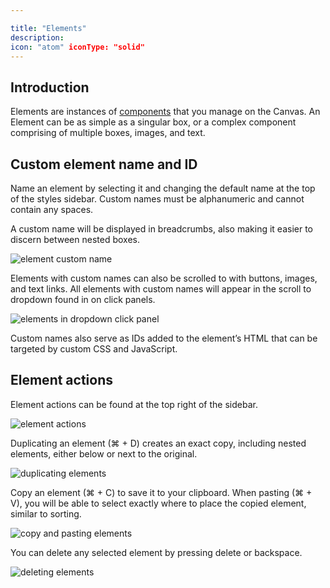 ```yaml
---

title: "Elements"
description: 
icon: "atom" iconType: "solid"
---
```


## **Introduction**

Elements are instances of [components](/product/components) that you manage on the <Tooltip tip="Your creative space in the builder, where you can see your changes come to life in real time.">Canvas</Tooltip>. An Element can be as simple as a singular box, or a complex component comprising of multiple boxes, images, and text.

## **Custom element name and ID**

Name an element by selecting it and changing the default name at the top of the styles sidebar. Custom names must be alphanumeric and cannot contain any spaces.

A custom name will be displayed in breadcrumbs, also making it easier to discern between nested boxes.

![element custom name](public/images/builder/element1.gif)

Elements with custom names can also be scrolled to with buttons, images, and text links. All elements with custom names will appear in the scroll to dropdown found in on click panels.

![elements in dropdown click panel](public/images/builder/elements2.gif)

Custom names also serve as IDs added to the element’s HTML that can be targeted by custom CSS and JavaScript.

## **Element actions**

Element actions can be found at the top right of the sidebar.

![element actions](public/images/builder/elements3.gif)

Duplicating an element (⌘ + D) creates an exact copy, including nested elements, either below or next to the original.

![duplicating elements](public/images/builder/elements4.gif)

Copy an element (⌘ + C) to save it to your clipboard. When pasting (⌘ + V), you will be able to select exactly where to place the copied element, similar to sorting.

![copy and pasting elements](public/images/builder/elements5.gif)

You can delete any selected element by pressing delete or backspace.

![deleting elements](public/images/builder/elements6.gif)
